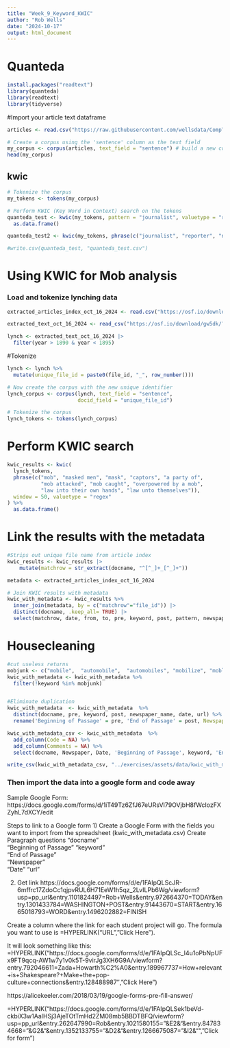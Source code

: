 ```yaml
---
title: "Week_9_Keyword_KWIC"
author: "Rob Wells"
date: "2024-10-17"
output: html_document
---
```

# Quanteda

```r

install.packages("readtext")
library(quanteda)
library(readtext)
library(tidyverse)

```

#Import your article text dataframe
```r
articles <- read.csv("https://raw.githubusercontent.com/wellsdata/CompText_Jour/refs/heads/main/exercises/assets/data/kemi_df2.csv")
```



```r

# Create a corpus using the 'sentence' column as the text field
my_corpus <- corpus(articles, text_field = "sentence") # build a new corpus from the texts
head(my_corpus)


```

## kwic

```r

# Tokenize the corpus
my_tokens <- tokens(my_corpus)

# Perform KWIC (Key Word in Context) search on the tokens
quanteda_test <- kwic(my_tokens, pattern = "journalist", valuetype = "regex") %>% 
  as.data.frame()

quanteda_test2 <- kwic(my_tokens, phrase(c("journalist", "reporter", "newspaper", "killer", "murdered", "killed", "investigate crimes against")), window = 50, valuetype = "regex") %>% as.data.frame() 

#write.csv(quanteda_test, "quanteda_test.csv")

```

# Using KWIC for Mob analysis
### Load and tokenize lynching data
```r
extracted_articles_index_oct_16_2024 <- read.csv("https://osf.io/download/uxw3a/?view_only=6c106acd6cb54f6f849e8c6f9098809f")

extracted_text_oct_16_2024 <- read_csv("https://osf.io/download/gw5dk/?view_only=6c106acd6cb54f6f849e8c6f9098809f")

lynch <- extracted_text_oct_16_2024 |> 
  filter(year > 1890 & year < 1895)
```

#Tokenize 
```r
lynch <- lynch %>%
  mutate(unique_file_id = paste0(file_id, "_", row_number()))

# Now create the corpus with the new unique identifier
lynch_corpus <- corpus(lynch, text_field = "sentence", 
                       docid_field = "unique_file_id")

# Tokenize the corpus
lynch_tokens <- tokens(lynch_corpus)
```

# Perform KWIC search
```r
kwic_results <- kwic(
  lynch_tokens,
  phrase(c("mob", "masked men", "mask", "captors", "a party of", 
           "mob attacked", "mob caught", "overpowered by a mob", 
           "law into their own hands", "law unto themselves")),
  window = 50, valuetype = "regex"
) %>% 
  as.data.frame() 

```

# Link the results with the metadata
```r
#Strips out unique file name from article index 
kwic_results <- kwic_results |>  
    mutate(matchrow = str_extract(docname, "^[^_]+_[^_]+"))

metadata <- extracted_articles_index_oct_16_2024

# Join KWIC results with metadata 
kwic_with_metadata <- kwic_results %>%
  inner_join(metadata, by = c("matchrow"="file_id")) |> 
  distinct(docname, .keep_all= TRUE) |> 
  select(matchrow, date, from, to, pre, keyword, post, pattern, newspaper_name, newspaper_city, newspaper_state,black_press,url, docname)
```


# Housecleaning
```r
#cut useless returns
mobjunk <- c("mobile",  "automobile",  "automobiles", "mobilize", "mobley", "mobilizing", "democratic party of", "mobe", "moberly",  "mobil", "mobiles", "mobilized", "mobold")
kwic_with_metadata <- kwic_with_metadata %>%
  filter(!keyword %in% mobjunk)


#Eliminate duplication
kwic_with_metadata  <- kwic_with_metadata  %>% 
  distinct(docname, pre, keyword, post, newspaper_name, date, url) %>% 
  rename('Beginning of Passage' = pre, 'End of Passage' = post, Newspaper = newspaper_name, Date = date) 

kwic_with_metadata_csv <- kwic_with_metadata  %>%
  add_column(Code = NA) %>% 
  add_column(Comments = NA) %>% 
  select(docname, Newspaper, Date, 'Beginning of Passage', keyword, 'End of Passage', Code, Comments)

write_csv(kwic_with_metadata_csv, "../exercises/assets/data/kwic_with_metadata.csv")

```


### Then import the data into a google form and code away

Sample Google Form:
https://docs.google.com/forms/d/1iT49Tz6ZfJ67eURsVI79OVjbH8fWcIozFXZyhL7dXCY/edit



Steps to link to a Google form
1) Create a Google Form with the fields you want to import from the spreadsheet (kwic_with_metadata.csv)
Create Paragraph questions
"docname"              
"Beginning of Passage" 
"keyword"              
"End of Passage"      
"Newspaper"            
"Date"
"url"    

2) Get link
https://docs.google.com/forms/d/e/1FAIpQLScJR-6mffrc17ZdoCc1qjpvRUL6H71EeW1h5qz_2LvILPb6Wg/viewform?usp=pp_url&entry.1101824497=Rob+Wells&entry.972664370=TODAY&entry.1301433784=WASHINGTON+POST&entry.91443670=START&entry.1665018793=WORD&entry.1496202882=FINISH


Create a column where the link for each student project will go. The formula you want to use is =HYPERLINK(“URL”,”Click Here”).

It will look something like this:
=HYPERLINK(“https://docs.google.com/forms/d/e/1FAIpQLSc_I4u1oPbNpUFx9FT9qcq-AW1w7y1v0k5T-9virJg3XH6G9A/viewform?entry.792046611=Zada+Howarth%C2%A0&entry.189967737=How+relevant+is+Shakespeare?+Make+the+pop-culture+connections&entry.128488987″,”Click Here”)



https://alicekeeler.com/2018/03/19/google-forms-pre-fill-answer/




=HYPERLINK("https://docs.google.com/forms/d/e/1FAIpQLSek1beVd-ckbiX3w1AaIHSj3AjeTOtTmHd2ZM08mb5BBDTBFQ/viewform?usp=pp_url&entry.262647990=Rob&entry.1021580155="&E2&"&entry.847834668="&G2&"&entry.1352133755="&D2&"&entry.1266675087="&I2&"","Click for form")
